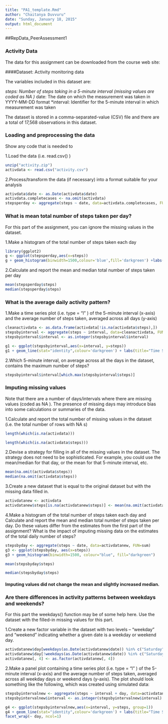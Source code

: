 ```yaml
---
title: "PA1_template.Rmd"
author: "Chaitanya Duvvuru"
date: "Sunday, January 18, 2015"
output: html_document
---
```

##RepData_PeerAssessment1

### Activity Data
The data for this assignment can be downloaded from the course web site:

####Dataset: Activity monitoring data

The variables included in this dataset are:

*steps: Number of steps taking in a 5-minute interval (missing values are coded as  NA )
*date: The date on which the measurement was taken in YYYY-MM-DD format
*interval: Identifier for the 5-minute interval in which measurement was taken

The dataset is stored in a comma-separated-value (CSV) file and there are a total of 17,568 observations in this dataset.


### Loading and preprocessing the data
Show any code that is needed to

1.Load the data (i.e.  read.csv() )

```r
unzip("activity.zip")
activdata <- read.csv("activity.csv")
```

2.Process/transform the data (if necessary) into a format suitable for your analysis

```r
activdata$date <- as.Date(activdata$date)
activdata.completecases <- na.omit(activdata)
stepsperday <- aggregate(steps ~ date, data=activdata.completecases, FUN=sum)
```

### What is mean total number of steps taken per day?
For this part of the assignment, you can ignore the missing values in the dataset.

1.Make a histogram of the total number of steps taken each day

```r
library(ggplot2)
g <- ggplot(stepsperday,aes(x=steps))
g + geom_histogram(binwidth=1500,colour='blue',fill='darkgreen') +labs(title="Histogram of Total steps per day")
```

2.Calculate and report the mean and median total number of steps taken per day

```r
mean(stepsperday$steps)
median(stepsperday$steps)
```

### What is the average daily activity pattern?
1.Make a time series plot (i.e.  type = "l" ) of the 5-minute interval (x-axis) and the average number of steps taken, averaged across all days (y-axis)

```r
cleanactivdata <- as.data.frame(activdata[!is.na(activdata$steps),])
stepsbyinterval <- aggregate(steps ~ interval, data=cleanactivdata, FUN=mean)
stepsbyinterval$interval <- as.integer(stepsbyinterval$interval)

g1 <- ggplot(stepsbyinterval,aes(x=interval, y=steps))
g1 + geom_line(stat="identity",colour='darkgreen') + labs(title="Time Series Plot of Average Number of Steps")
```


2.Which 5-minute interval, on average across all the days in the dataset, contains the maximum number of steps?

```r
stepsbyinterval$interval[which.max(stepsbyinterval$steps)]

```


### Imputing missing values
Note that there are a number of days/intervals where there are missing values (coded as  NA ). The presence of missing days may introduce bias into some calculations or summaries of the data.

1.Calculate and report the total number of missing values in the dataset (i.e. the total number of rows with  NA s)

```r
length(which(is.na(activdata)))

```

```r
length(which(is.na(activdata$steps)))

```

2.Devise a strategy for filling in all of the missing values in the dataset. The strategy does not need to be sophisticated. For example, you could use the mean/median for that day, or the mean for that 5-minute interval, etc.

```r
mean(na.omit(activdata$steps))
median(na.omit(activdata$steps))

```

3.Create a new dataset that is equal to the original dataset but with the missing data filled in.

```r
activdatanew <- activdata
activdatanew$steps[is.na(activdatanew$steps)] <- mean(na.omit(activdata$steps))

```

4.Make a histogram of the total number of steps taken each day and Calculate and report the mean and median total number of steps taken per day. Do these values differ from the estimates from the first part of the assignment? What is the impact of imputing missing data on the estimates of the total daily number of steps?

```r
stepsbyday <- aggregate(steps ~ date, data=activdatanew, FUN=sum)
g3 <- ggplot(stepsbyday, aes(x=steps)) 
g3 + geom_histogram(binwidth=1500, colour="blue", fill="darkgreen")

```

```r
mean(stepsbyday$steps)

```

```r
median(stepsbyday$steps)

```

#### Imputing values did not change the mean and slightly increased median.

### Are there differences in activity patterns between weekdays and weekends?
For this part the  weekdays()  function may be of some help here. Use the dataset with the filled-in missing values for this part.

1.Create a new factor variable in the dataset with two levels -- "weekday" and "weekend" indicating whether a given date is a weekday or weekend day.

```r
activdatanew$day[weekdays(as.Date(activdatanew$date)) %in% c("Saturday", "Sunday")] <- "weekend"
activdatanew$day[!weekdays(as.Date(activdatanew$date)) %in% c("Saturday", "Sunday")] <- "weekday"
activdatanew[, 4] <- as.factor(activdatanew[, 4])
```

2.Make a panel plot containing a time series plot (i.e.  type = "l" ) of the 5-minute interval (x-axis) and the average number of steps taken, averaged across all weekday days or weekend days (y-axis). The plot should look something like the following, which was created using simulated data:

```r
stepsbyintervalnew <- aggregate(steps ~ interval + day, data=activdatanew, FUN=mean)
stepsbyintervalnew$interval <- as.integer(stepsbyintervalnew$interval)

g4 <- ggplot(stepsbyintervalnew,aes(x=interval, y=steps, group=1))
g4 + geom_line(stat="identity",colour='darkgreen') + labs(title="Time Series Plot - Weekday and weekend") + 
facet_wrap(~ day, ncol=1)

```
